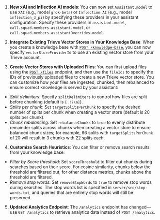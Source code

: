 1. **New xAI and Inflection AI models**: You can now set `Assistant.model` to use `XAI` (e.g., model `grok-beta`) or `Inflection AI` (e.g., model `inflection_3_pi`) by specifying these providers in your assistant configuration. Specify these providers in `assistant.model`, `call.squad.members.assistant.model`, or `call.squad.members.assistantOverrides.model`.

2. **Integrate Existing Trieve Vector Stores in Your Knowledge Base**: When you create a knowledge base with [`POST /knowledge-base`](https://api.vapi.ai/api#/Knowledge%20Base/KnowledgeBaseController_create), you can now specify `vectorStoreProviderId` to use an existing vector store from your Trieve account. 

3. **Create Vector Stores with Uploaded Files**: You can first upload files using the [`POST /files`](https://api.vapi.ai/api#/Files/FileController_create) endpoint, and then use the `fileIds` to specify the IDs of previously uploaded files to create a new Trieve vector store. You can customize how your files are ingested, chunked, then rebalanced to ensure correct knowledge is served by your assistant:

- *Split delimiters*: Specify `splitDelimiters` to control how files are split before chunking (default is `[.!?\n]`).
- *Splits per chunk*: Set `targetSplitsPerChunk` to specify the desired number of splits per chunk when creating a vector store (default is 20 splits per chunk).
- *Chunk rebalancing*: Set `rebalanceChunks` to `true` to evenly distribute remainder splits across chunks when creating a vector store to ensure balanced chunk sizes; for example, 66 splits with `targetSplitsPerChunk` of 20 will result in 3 chunks with 22 splits each.

4. **Customize Search Heuristics**: You can filter or remove search results from your knowledge base:

- *Filter by Score threshold*: Set `scoreThreshold` to filter out chunks during searches based on their score. For cosine similarity, chunks below the threshold are filtered out; for other distance metrics, chunks above the threshold are filtered.
- *Remove stop words*: Set `removeStopWords` to `true` to remove stop words during searches. The stop words list is specified in `server/src/stop-words.txt`, and queries that are entirely stop words will still be preserved.

5. **Updated Analytics Endpoint**: The `/analytics` endpoint has changed—use `GET /analytics` to retrieve analytics data instead of `POST /analytics`.
